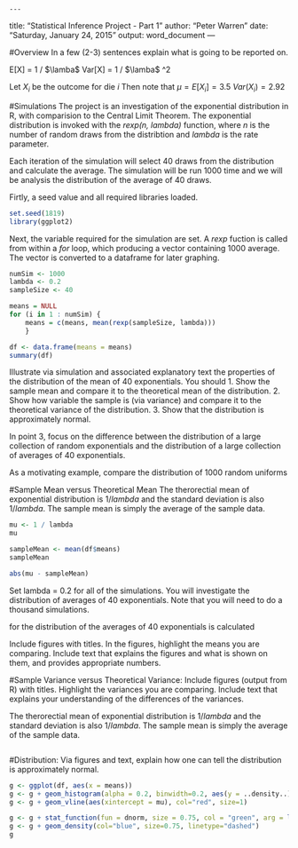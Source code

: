     ---
title: "Statistical Inference Project - Part 1"
author: "Peter Warren"
date: "Saturday, January 24, 2015"
output: word_document
---


#Overview
In a few (2-3) sentences explain what is going to be reported on.

E[X] = 1 / $\lamba$
Var[X] = 1 / $\lamba$ ^2

Let $X_i$ be the outcome for die $i$
Then note that $\mu = E[X_i] = 3.5$
$Var(X_i) = 2.92$



#Simulations
The  project is an investigation of the exponential distribution in R, with comparision to the Central Limit Theorem. The exponential distribution is invoked with the *rexp(n, lambda)* function, where *n* is the number of random draws from the distribtion and *lambda* is the rate parameter.

Each iteration of the simulation will select 40 draws from the distribution and calculate the average. The simulation will be run 1000 time and we will be analysis the distribution of the average of 40 draws.

Firtly, a seed value and all required libraries loaded.
```r
set.seed(1819)
library(ggplot2)
```

Next, the variable required for the simulation are set. A *rexp* fuction is called from within a *for* loop, which producing a vector containing 1000 average. The vector is converted to a dataframe for later graphing.

```r
numSim <- 1000
lambda <- 0.2
sampleSize <- 40

means = NULL
for (i in 1 : numSim) {
    means = c(means, mean(rexp(sampleSize, lambda)))
    }    

df <- data.frame(means = means)
summary(df)
```



Illustrate via simulation and associated explanatory text the properties of the distribution of the mean of 40 exponentials.  You should
1. Show the sample mean and compare it to the theoretical mean of the distribution.
2. Show how variable the sample is (via variance) and compare it to the theoretical variance of the distribution.
3. Show that the distribution is approximately normal.

In point 3, focus on the difference between the distribution of a large collection of random exponentials and the distribution of a large collection of averages of 40 exponentials. 

As a motivating example, compare the distribution of 1000 random uniforms




#Sample Mean versus Theoretical Mean
The therorectial mean of exponential distribution is 1/$lambda$ and the standard deviation is also 1/$lambda$. The sample mean is simply the average of the sample data. 

```r
mu <- 1 / lambda
mu

sampleMean <- mean(df$means)
sampleMean

abs(mu - sampleMean)
```


Set lambda = 0.2 for all of the simulations. You will investigate the distribution of averages of 40 exponentials. Note that you will need to do a thousand simulations.

for the distribution of the averages of 40 exponentials is calculated 


Include figures with titles. In the figures, highlight the means you are comparing. Include text that explains the figures and what is shown on them, and provides appropriate numbers.





#Sample Variance versus Theoretical Variance:
Include figures (output from R) with titles. Highlight the variances you are comparing. Include text that explains your understanding of the differences of the variances.


The therorectial mean of exponential distribution is 1/$lambda$ and the standard deviation is also 1/$lambda$. The sample mean is simply the average of the sample data. 


```r

```



#Distribution:
Via figures and text, explain how one can tell the distribution is approximately normal.


```r

g <- ggplot(df, aes(x = means))
g <- g + geom_histogram(alpha = 0.2, binwidth=0.2, aes(y = ..density..), fill="black", col="black")
g <- g + geom_vline(aes(xintercept = mu), col="red", size=1)

g <- g + stat_function(fun = dnorm, size = 0.75, col = "green", arg = list(mean = mu, sd = mu/sqrt(40)))
g <- g + geom_density(col="blue", size=0.75, linetype="dashed")
g



```
